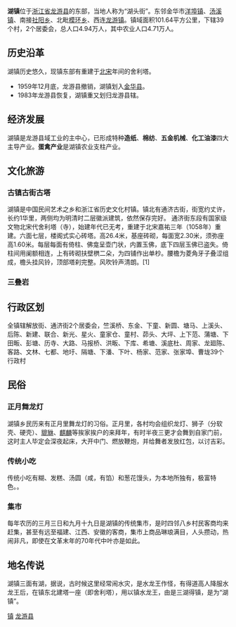 {{unreferenced|time=2010-01-19T14:26:52+00:00}}
{{中国乡级行政区
| 行政区全称 = 湖镇镇
| 景观照片文件名 = 	201608 Huzhen, Longyou 湖镇.jpg
| 景观照片描述 = 
| 汉语拼音 = 
| 通用拼音 = 
| 注音符號 = 
| 上级行政区 = [[浙江省|浙江省]][[龙游县|龙游县]]
| 行政区类别 = [[镇|镇]]
| 总面积 = 101.64平方公里
| 户籍人口 = 4.71万人
| 户籍人口年份 = 2008年
| 常住人口 = 
| 人口密度 = 
| 常住人口年份 = 
| 领导人职务1 =
| 领导人姓名1 =
| 领导人职务2 = 
| 领导人姓名2 = 
| 行政区划 = 
| 官方网站 = http://www.lyhz.gov.cn/
| 政府驻地 = 
| 邮政编码 = 324401
|电话区号 = 570
| 毗邻行政区 = 
| 位置图文件名 = 
| 位置图描述 = 
|33/08/25/101/000}}

'''湖镇'''位于[[浙江省|浙江省]][[龙游县|龙游县]]的东部，当地人称为“湖头街”。东邻金华市[[洋埠镇|洋埠镇]]、[[汤溪镇|汤溪镇]]、南接[[社阳乡|社阳乡]]、北毗[[模环乡|模环乡]]、西连[[龙游镇|龙游镇]]。镇域面积101.64平方公里，下辖39个村，2个居委会，总人口4.94万人，其中农业人口4.71万人。
== 历史沿革 ==
湖镇历史悠久，现镇东部有重建于[[北宋|北宋]]年间的舍利塔。
*1959年12月底，龙游县撤销，湖镇划入[[金华县|金华县]]。
*1983年龙游县恢复，湖镇重又划归龙游县辖。

== 经济发展 ==
湖镇是龙游县域工业的主中心，已形成特种'''造纸'''、'''棉纺'''、'''五金机械'''、'''化工油漆'''四大主导产业。'''蛋禽产业'''是湖镇农业支柱产业。
== 文化旅游 ==
===古镇古街古塔===
{{main|湖镇舍利塔}}
湖镇是中国民间艺术之乡和浙江省历史文化村镇。镇北有通济古街，街宽约丈许，长约1华里，两侧均为明清时二层徽派建筑，依然保存完好。
通济街东段有国家级文物北宋代舍利塔（寺），始建年代已无考，重建于北宋嘉祐三年（1058年）重建。六面七层，楼阁式实心砖塔。高26.4米，基座砖砌，每面宽2.30米，须弥座高1.60米。每层每面有倚柱、佛龛呈壶门状，内置玉佛，底下四层玉佛已盗失。倚柱间用阑额相连，上有砖砌扶壁栱二朵，为四铺作出单杪。腰檐为菱角牙子叠涩组成，檐头挂风铃，顶部塔刹完整。风吹铃声清朗。[1]

===三叠岩===

== 行政区划 ==
全镇辖解放街、通济街2个居委会，竺溪桥、东金、下童、新圆、塘马、上溪头、后陈、新建、联合、新光、星火、童家仓、童村、茆头、大坪、上下范、蒲塘、下田畈、彭塘、历寺、大路、马报桥、洪畈、下库、希塘、溪底杜、周家、龙廻陈、客路、文林、七都、地圩、隔塘、下潘、下叶、杨家、范家、张家埠、曹垅39个行政村　　

== 民俗 ==
===正月舞龙灯===
湖镇乡民历来有正月里舞龙灯的习俗。正月里，各村均会组织龙灯、狮子（分软壳、硬壳）、[[貔貅|貔貅]]、[[麒麟|麒麟]]等挨家挨户的来拜年，有时半夜三更才会舞到自家门前，这时主人毕定会深夜起床，大开中门、燃放鞭炮，并给舞者发放红包，以讨吉彩。

===传统小吃===
传统小吃有糊、发糕、汤圆（咸，有馅）和葱花馒头，为本地所独有，极富特色。。
===集市===
每年农历的三月三日和九月十九日是湖镇的传统集市，是时四邻八乡村民客商均来赶集，甚至有远至福建、江西、安徽的客商，集市上商品琳琅满目，人头攒动，热闹非凡，即使在文革末年的70年代中叶亦是如此。
== 地名传说 ==
湖镇三面有湖，据说，古时候这里经常闹水灾，是水龙王作怪，有得道高人降服水龙王后，在镇东北建塔一座（即舍利塔），用以镇水龙王，由是三湖得镇，是为“湖镇”。

{{龙游县行政区划}}
[[Category:龙游县行政区划|镇]]
[[Category:衢州市乡镇|龙游县]]